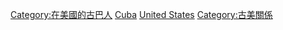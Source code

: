 [[Category:在美國的古巴人|Category:在美國的古巴人]]
[[Category:移民美國的美洲人|Cuba]]
[[Category:移民外國的古巴人|United States]]
[[Category:古美關係|Category:古美關係]]